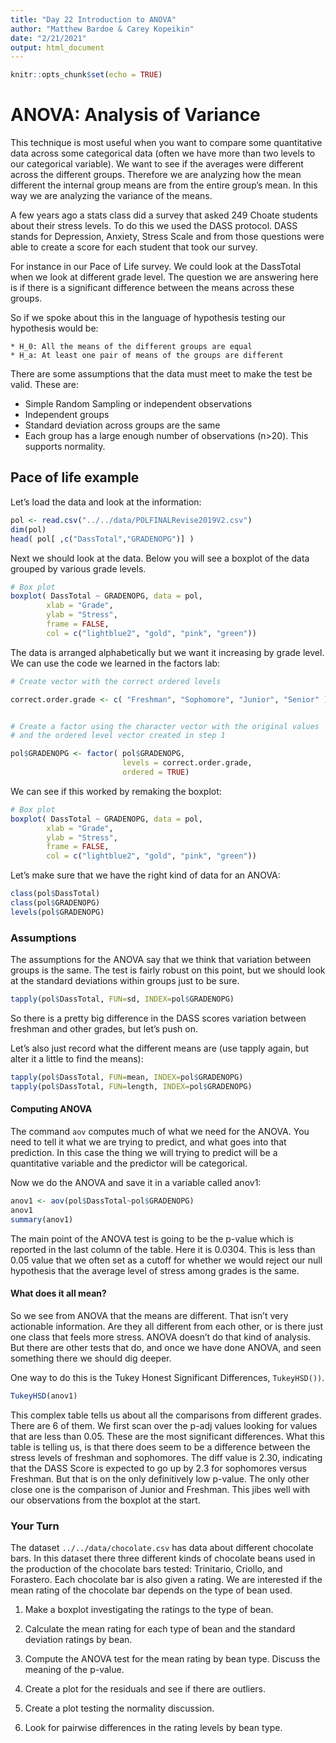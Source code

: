 ```yaml
---
title: "Day 22 Introduction to ANOVA"
author: "Matthew Bardoe & Carey Kopeikin"
date: "2/21/2021"
output: html_document
---
```


```r
knitr::opts_chunk$set(echo = TRUE)
```

# ANOVA: Analysis of Variance

This technique is most useful when you want to compare some quantitative data across some categorical data (often we have more than two levels to our categorical variable). We want to see if the averages were different across the different groups. Therefore we are analyzing how the mean different the internal group means are from the entire group's mean. In this way we are analyzing the variance of the means. 

A few years ago a stats class did a survey that asked 249 Choate students about their stress levels. To do this we used the DASS protocol. DASS stands for Depression, Anxiety, Stress Scale and from those questions were able to create a score for each student that took our survey. 

For instance in our Pace of Life survey. We could look at the DassTotal when we look at different grade level. The question we are answering here is if there is a significant difference between the means across these groups. 

So if we spoke about this in the language of hypothesis testing our hypothesis would be:

    * H_0: All the means of the different groups are equal
    * H_a: At least one pair of means of the groups are different
    
There are some assumptions that the data must meet to make the test be valid. These are:

* Simple Random Sampling or independent observations
* Independent groups
* Standard deviation across groups are the same
* Each group has a large enough number of observations (n>20). This supports normality.

## Pace of life example



Let's load the data and look at the information:

```r

pol <- read.csv("../../data/POLFINALRevise2019V2.csv")
dim(pol)
head( pol[ ,c("DassTotal","GRADENOPG")] )
```


Next we should look at the data. Below you will see a boxplot of the data grouped by various grade levels. 

```r
# Box plot
boxplot( DassTotal ~ GRADENOPG, data = pol,
        xlab = "Grade",
        ylab = "Stress",
        frame = FALSE,
        col = c("lightblue2", "gold", "pink", "green"))

```
The data is arranged alphabetically but we want it increasing by grade level. We can use the code we learned in the factors lab:

```r
# Create vector with the correct ordered levels

correct.order.grade <- c( "Freshman", "Sophomore", "Junior", "Senior" ) 


# Create a factor using the character vector with the original values
# and the ordered level vector created in step 1

pol$GRADENOPG <- factor( pol$GRADENOPG,
                         levels = correct.order.grade,
                         ordered = TRUE)

```



We can see if this worked by remaking the boxplot:

```r
# Box plot
boxplot( DassTotal ~ GRADENOPG, data = pol,
        xlab = "Grade",
        ylab = "Stress",
        frame = FALSE,
        col = c("lightblue2", "gold", "pink", "green"))

```
Let's make sure that we have the right kind of data for an ANOVA:

```r
class(pol$DassTotal)
class(pol$GRADENOPG)
levels(pol$GRADENOPG)
```


### Assumptions

The assumptions for the ANOVA say that we think that variation between groups is the same. The test is fairly robust on this point, but we should look at the standard deviations within groups just to be sure.

```r

tapply(pol$DassTotal, FUN=sd, INDEX=pol$GRADENOPG)
```

So there is a pretty big difference in the DASS scores variation between freshman and other grades, but let's push on.

Let's also just record what the different means are (use tapply again, but alter it a little to find the means):

```r
tapply(pol$DassTotal, FUN=mean, INDEX=pol$GRADENOPG)
tapply(pol$DassTotal, FUN=length, INDEX=pol$GRADENOPG)

```

#### Computing ANOVA

The command ```aov``` computes much of what we need for the ANOVA. You need to tell it what we are trying to predict, and what goes into that prediction. In this case the thing we will trying to predict will be a quantitative variable and the predictor will be categorical.


Now we do the ANOVA and save it in a variable called anov1:

```r
anov1 <- aov(pol$DassTotal~pol$GRADENOPG)
anov1
summary(anov1)
```

The main point of the ANOVA test is going to be the p-value which is reported in the last column of the table. Here it is 0.0304. This is less than 0.05 value that we often set as a cutoff for whether we would reject our null hypothesis that the average level of stress among grades is the same. 


#### What does it all mean?

So we see from ANOVA that the means are different. That isn't very actionable information. Are they all different from each other, or is there just one class that feels more stress. ANOVA doesn't do that kind of analysis. But there are other tests that do, and once we have done ANOVA, and seen something there we should dig deeper. 

One way to do this is the Tukey Honest Significant Differences,  ```TukeyHSD())```.

```r
TukeyHSD(anov1)
```

This complex table tells us about all the comparisons from different grades. There are 6 of them. We first scan over the p-adj values looking for values that are less than 0.05. These are the most significant differences. What this table is telling us, is that there does seem to be a difference between the stress levels of freshman and sophomores. The diff value is 2.30, indicating that the DASS Score is expected to go up by 2.3 for sophomores versus Freshman. But that is on the only definitively low p-value. The only other close one is the comparison of Junior and Freshman. This jibes well with our observations from the boxplot at the start. 

### Your Turn

The dataset ```../../data/chocolate.csv``` has data about different chocolate bars. In this dataset there three different kinds of chocolate beans used in the production of the chocolate bars tested: Trinitario, Criollo, and Forastero. Each chocolate bar is also given a rating. We are interested if the mean rating of the chocolate bar depends on the type of bean used.

1. Make a boxplot investigating the ratings to the type of bean.



2. Calculate the mean rating for each type of bean and the standard deviation ratings by bean.



3. Compute the ANOVA test for the mean rating by bean type. Discuss the meaning of the p-value.


4. Create a plot for the residuals and see if there are outliers.


5. Create a plot testing the normality discussion.


6. Look for pairwise differences in the rating levels by bean type.


